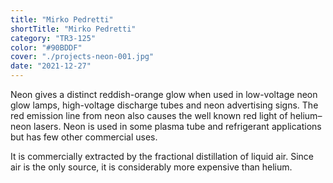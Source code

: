 ```yaml
---
title: "Mirko Pedretti"
shortTitle: "Mirko Pedretti"
category: "TR3-125"
color: "#90BDDF"
cover: "./projects-neon-001.jpg"
date: "2021-12-27"
---
```


Neon gives a distinct reddish-orange glow when used in low-voltage neon glow lamps, high-voltage discharge tubes and neon advertising signs. The red emission line from neon also causes the well known red light of helium–neon lasers. Neon is used in some plasma tube and refrigerant applications but has few other commercial uses.

It is commercially extracted by the fractional distillation of liquid air. Since air is the only source, it is considerably more expensive than helium.
